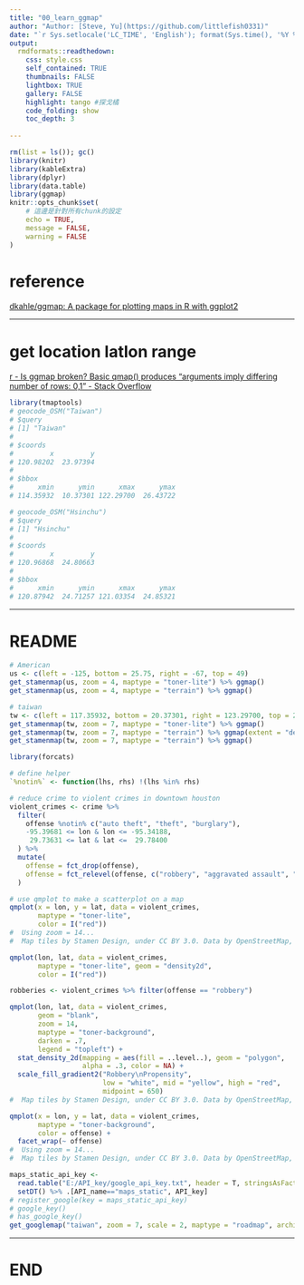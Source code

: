 ```yaml
---
title: "00_learn_ggmap"
author: "Author: [Steve, Yu](https://github.com/littlefish0331)"
date: "`r Sys.setlocale('LC_TIME', 'English'); format(Sys.time(), '%Y %b %d %a, %H:%M:%S')`" 
output:
  rmdformats::readthedown:
    css: style.css
    self_contained: TRUE
    thumbnails: FALSE
    lightbox: TRUE
    gallery: FALSE
    highlight: tango #探戈橘
    code_folding: show
    toc_depth: 3
    
---
```


```r
rm(list = ls()); gc()
library(knitr)
library(kableExtra)
library(dplyr)
library(data.table)
library(ggmap)
knitr::opts_chunk$set(
	# 這邊是針對所有chunk的設定
	echo = TRUE,
	message = FALSE,
	warning = FALSE
)
```

# reference

[dkahle/ggmap: A package for plotting maps in R with ggplot2](https://github.com/dkahle/ggmap)

---

# get location latlon range

[r - Is ggmap broken? Basic qmap() produces "arguments imply differing number of rows: 0,1" - Stack Overflow](https://stackoverflow.com/questions/52704695/is-ggmap-broken-basic-qmap-produces-arguments-imply-differing-number-of-rows)

```r
library(tmaptools)
# geocode_OSM("Taiwan")
# $query
# [1] "Taiwan"
# 
# $coords
#         x         y 
# 120.98202  23.97394 
# 
# $bbox
#      xmin      ymin      xmax      ymax 
# 114.35932  10.37301 122.29700  26.43722 

# geocode_OSM("Hsinchu")
# $query
# [1] "Hsinchu"
# 
# $coords
#         x         y 
# 120.96868  24.80663 
# 
# $bbox
#      xmin      ymin      xmax      ymax 
# 120.87942  24.71257 121.03354  24.85321
```

---

# README

```r
# American
us <- c(left = -125, bottom = 25.75, right = -67, top = 49)
get_stamenmap(us, zoom = 4, maptype = "toner-lite") %>% ggmap()
get_stamenmap(us, zoom = 4, maptype = "terrain") %>% ggmap()
```

```r
# taiwan
tw <- c(left = 117.35932, bottom = 20.37301, right = 123.29700, top = 26.43722)
get_stamenmap(tw, zoom = 7, maptype = "toner-lite") %>% ggmap() 
get_stamenmap(tw, zoom = 7, maptype = "terrain") %>% ggmap(extent = "device") 
get_stamenmap(tw, zoom = 7, maptype = "terrain") %>% ggmap() 
```

```r
library(forcats)

# define helper
`%notin%` <- function(lhs, rhs) !(lhs %in% rhs)

# reduce crime to violent crimes in downtown houston
violent_crimes <- crime %>% 
  filter(
    offense %notin% c("auto theft", "theft", "burglary"),
    -95.39681 <= lon & lon <= -95.34188,
     29.73631 <= lat & lat <=  29.78400
  ) %>% 
  mutate(
    offense = fct_drop(offense),
    offense = fct_relevel(offense, c("robbery", "aggravated assault", "rape", "murder"))
  )

# use qmplot to make a scatterplot on a map
qmplot(x = lon, y = lat, data = violent_crimes, 
       maptype = "toner-lite", 
       color = I("red"))
#  Using zoom = 14...
#  Map tiles by Stamen Design, under CC BY 3.0. Data by OpenStreetMap, under ODbL.
```

```r
qmplot(lon, lat, data = violent_crimes, 
       maptype = "toner-lite", geom = "density2d", 
       color = I("red"))
```

```r
robberies <- violent_crimes %>% filter(offense == "robbery")

qmplot(lon, lat, data = violent_crimes, 
       geom = "blank", 
       zoom = 14, 
       maptype = "toner-background", 
       darken = .7, 
       legend = "topleft") +
  stat_density_2d(mapping = aes(fill = ..level..), geom = "polygon", 
                  alpha = .3, color = NA) +
  scale_fill_gradient2("Robbery\nPropensity", 
                       low = "white", mid = "yellow", high = "red", 
                       midpoint = 650)
#  Map tiles by Stamen Design, under CC BY 3.0. Data by OpenStreetMap, under ODbL.
```

```r
qmplot(x = lon, y = lat, data = violent_crimes, 
       maptype = "toner-background", 
       color = offense) + 
  facet_wrap(~ offense)
#  Using zoom = 14...
#  Map tiles by Stamen Design, under CC BY 3.0. Data by OpenStreetMap, under ODbL.
```

```r
maps_static_api_key <- 
  read.table("E:/API_key/google_api_key.txt", header = T, stringsAsFactors = F) %>%
  setDT() %>% .[API_name=="maps_static", API_key]
# register_google(key = maps_static_api_key)
# google_key()
# has_google_key()
get_googlemap("taiwan", zoom = 7, scale = 2, maptype = "roadmap", archiving = T) %>% ggmap()
```


---

# END

